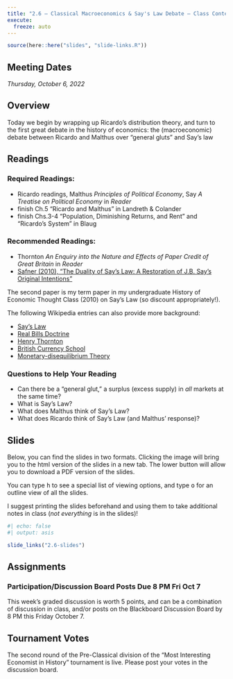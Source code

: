 ```yaml
---
title: "2.6 — Classical Macroeconomics & Say's Law Debate — Class Content"
execute:
  freeze: auto
---
```


```r
source(here::here("slides", "slide-links.R"))
```

::: {.callout-note appearance="minimal"}
# Meeting Dates

*Thursday, October 6, 2022*
:::

## <i class="fas fa-info-circle fa-lg"></i> Overview

Today we begin by wrapping up Ricardo’s distribution theory, and turn to the first great debate in the history of economics: the (macroeconomic) debate between Ricardo and Malthus over “general gluts” and Say’s law

## <i class="fas fa-book-reader fa-lg"></i> Readings

### Required Readings:

- <i class="fas fas fa-book"></i> Ricardo readings, Malthus *Principles of Political Economy*, Say *A Treatise on Political Economy* in *Reader*
- <i class="fas fas fa-book"></i> finish Ch.5 "Ricardo and Malthus" in Landreth & Colander
- <i class="fas fas fa-book"></i> finish Chs.3-4 "Population, Diminishing Returns, and Rent" and "Ricardo's System" in Blaug

### Recommended Readings:

- <i class="fas fas fa-book"></i> Thornton *An Enquiry into the Nature and Effects of Paper Credit of Great Britain* in *Reader*
- [<i class="fas fa-file-pdf"></i> Safner (2010), “The Duality of Say’s Law: A Restoration of J.B. Say’s Original Intentions”](/readings/Safner-2010.pdf) 

The second paper is my term paper in my undergraduate History of Economic Thought Class (2010) on Say’s Law (so discount appropriately!).

The following Wikipedia entries can also provide more background:

- [<i class="fab fa-wikipedia-w"></i> Say's Law](https://en.wikipedia.org/wiki/Say%27s_law)
- [<i class="fab fa-wikipedia-w"></i> Real Bills Doctrine](https://en.wikipedia.org/wiki/Real_bills_doctrine)
- [<i class="fab fa-wikipedia-w"></i> Henry Thornton](https://en.wikipedia.org/wiki/Henry_Thornton_(reformer))
- [<i class="fab fa-wikipedia-w"></i> British Currency School](https://en.wikipedia.org/wiki/British_Currency_School)
- [<i class="fab fa-wikipedia-w"></i> Monetary-disequilibrium Theory](https://en.wikipedia.org/wiki/Monetary-disequilibrium_theory)

### Questions to Help Your Reading

- Can there be a “general glut,” a surplus (excess supply) in *all* markets at the same time?
- What is Say's Law?
- What does Malthus think of Say's Law?
- What does Ricardo think of Say's Law (and Malthus' response)?

## <i class="fas fa-chalkboard-teacher"></i> Slides

Below, you can find the slides in two formats. Clicking the image will bring you to the html version of the slides in a new tab. The lower button will allow you to download a PDF version of the slides.

::: callout-tip
You can type <kbd>h</kbd> to see a special list of viewing options, and type <kbd>o</kbd> for an outline view of all the slides.
:::

I suggest printing the slides beforehand and using them to take additional notes in class (*not everything* is in the slides)!

```r
#| echo: false
#| output: asis

slide_links("2.6-slides")
```

## <i class="fas fa-laptop-code"></i> Assignments

### Participation/Discussion Board Posts Due 8 PM Fri Oct 7

This week's graded discussion is worth 5 points, and can be a combination of discussion in class, and/or posts on the Blackboard Discussion Board by 8 PM this Friday October 7.

## Tournament Votes

The second round of the Pre-Classical division of the "Most Interesting Economist in History" tournament is live. Please post your votes in the discussion board.
